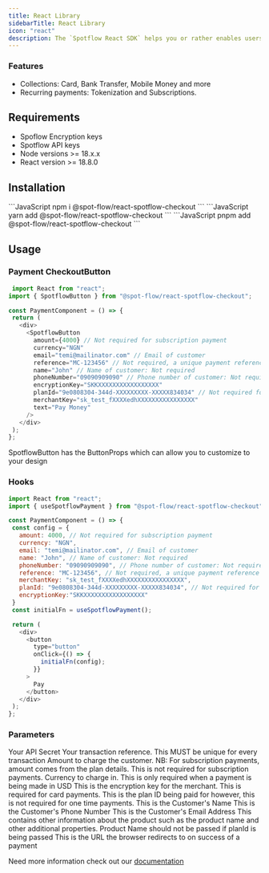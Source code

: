 ```yaml
---
title: React Library
sidebarTitle: React Library
icon: "react"
description: The `Spotflow React SDK` helps you or rather enables users to make payments seamlessly. It integrates smoothly into your application, providing a streamlined checkout experience.
---
```


### Features
- Collections: Card, Bank Transfer, Mobile Money and more
- Recurring payments: Tokenization and Subscriptions.

## Requirements
- Spoflow Encryption keys
- Spotflow API keys
- Node versions >= 18.x.x
- React version >= 18.8.0

## Installation

<Tabs>
  <Tab title="npm">
    ```JavaScript 
    npm i @spot-flow/react-spotflow-checkout
    ```
  </Tab>
  <Tab title="yarn">
    ```JavaScript 
    yarn add @spot-flow/react-spotflow-checkout
    ```
  </Tab>
  <Tab title="pnpm">
    ```JavaScript
   pnpm add @spot-flow/react-spotflow-checkout
    ```
  </Tab>
</Tabs>

## Usage

### Payment CheckoutButton

 ```JavaScript
  import React from "react";
import { SpotflowButton } from "@spot-flow/react-spotflow-checkout";

const PaymentComponent = () => {
  return (
    <div>
      <SpotflowButton
        amount={4000} // Not required for subscription payment
        currency="NGN"
        email="temi@mailinator.com" // Email of customer
        reference="MC-123456" // Not required, a unique payment reference will be generated if not provided
        name="John" // Name of customer: Not required
        phoneNumber="09090909090" // Phone number of customer: Not required
        encryptionKey="SKKXXXXXXXXXXXXXXXXX"
        planId="9e0808304-344d-XXXXXXXXX-XXXXX834034" // Not required for a one time payment
        merchantKey="sk_test_fXXXXedhXXXXXXXXXXXXXXXX"
        text="Pay Money"
      />
    </div>
  );
};
```

<Info>
    SpotflowButton has the ButtonProps which can allow you to customize to your design
</Info>


### Hooks

 ```JavaScript
 import React from "react";
import { useSpotflowPayment } from "@spot-flow/react-spotflow-checkout";

const PaymentComponent = () => {
  const config = {
    amount: 4000, // Not required for subscription payment
    currency: "NGN",
    email: "temi@mailinator.com", // Email of customer
    name: "John", // Name of customer: Not required
    phoneNumber: "09090909090", // Phone number of customer: Not required
    reference: "MC-123456", // Not required, a unique payment reference will be generated if not provided
    merchantKey: "sk_test_fXXXXedhXXXXXXXXXXXXXXXX",
    planId: "9e0808304-344d-XXXXXXXXX-XXXXX834034", // Not required for a one time payment
    encryptionKey:"SKKXXXXXXXXXXXXXXXXX"
  }
  const initialFn = useSpotflowPayment();

  return (
    <div>
      <button
        type="button"
        onClick={() => {
          initialFn(config);
        }}
      >
        Pay
      </button>
    </div>
  );
};
```

### Parameters

<ParamField path="merchantKey" type="string" required>
 Your API Secret
</ParamField>
<ParamField path="reference" type="string" optional>
  Your transaction reference. This MUST be unique for every transaction
</ParamField>
<ParamField path="amount" type="string" optional>
Amount to charge the customer. NB: For subscription payments, amount comes from the plan details. This is not required for subscription payments.
</ParamField>
<ParamField path="currency" type="string" required>
Currency to charge in.
</ParamField>
<ParamField path="localCurrency" type="string" optional>
This is only required when a payment is being made in USD
</ParamField>
<ParamField path="encryptionKey" type="string" required>
This is the encryption key for the merchant. This is required for card payments.
</ParamField>
<ParamField path="planId" type="string" optional>
This is the plan ID being paid for however, this is not required for one time payments.
</ParamField>
<ParamField path="name" type="string" optional>
This is the Customer's Name
</ParamField>
<ParamField path="phoneNumber" type="string" optional>
This is the Customer's Phone Number
</ParamField>
<ParamField path="email" type="string" required>
This is the Customer's Email Address
</ParamField>
<ParamField path="metadata" type="string" required>
This contains other information about the product such as the product name and other additional properties. Product Name should not be passed if planId is being passed
</ParamField>
<ParamField path="callBackUrl" type="string" optional>
This is the URL the browser redirects to on success of a payment
</ParamField>


Need more information check out our [documentation](https://www.npmjs.com/package/@spot-flow/react-spotflow-checkout)